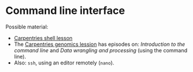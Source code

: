 # Command line interface {#sec:cli}


Possible material:

- [Carpentries shell lesson](https://swcarpentry.github.io/shell-novice/)
- The [Carpentries genomics
  lession](https://datacarpentry.org/genomics-workshop/) has episodes
  on: *Introduction to the command line* and *Data wrangling and
  processing* (using the command line).
- Also: `ssh`, using an editor remotely (`nano`).
